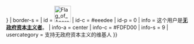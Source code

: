 {{top icon
|image=Flag of Anarcho-capitalism.svg|35px
|size=35px
|alt=支持无政府资本主义的维基人
|title=支持无政府资本主义的维基人
|link=Category:支持无政府资本主义的维基人
}}
{{Userbox
| float    = {{{float|}}}
| border-c = {{{border-color|{{{1|black}}}}}}
| border-s = {{{border-width|2}}}
| id       = [[File:Flag of Anarcho-capitalism.svg|45px]]
| id-c     = #eeedee
| id-p     = 0
| info     = 这个用户是'''[[无政府资本主义|无政府资本主义者]]'''。
| info-a   = center
| info-c   = #FDFD00
| info-s   = 9
| usercategory = 支持无政府资本主义的维基人
}}<noinclude>
</noinclude>
